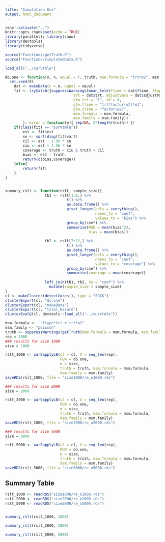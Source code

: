 ```yaml
---
title: "Simulation One"
output: html_document
---
```


```r
renv::activate("..")
knitr::opts_chunk$set(echo = TRUE)
library(parallel); library(snow)
library(devtools)
library(tidyverse)

source("Functions/getTruth.R")
source("Functions/simulatedData.R")

load_all("../survtmle")

do.one <- function(X, n, equal = T, truth, msm.formula = "trt*w2", msm.family){
  set.seed(X)
	dat <- makeData(n = n, equal = equal)
	fit <- tryCatch({suppressWarnings(mean_tmle(ftime = dat$ftime, ftype = dat$ftype,
	                           trt = dat$trt, adjustVars = dat$adjustVars,
	                           glm.trt = "1", t0 = 6,
	                           glm.ftime = "trt*factor(w2)*w1",
	                           glm.ctime = "factor(w2)",
	                           msm.formula = msm.formula,
	                           msm.family = msm.family))
		}, error = function(e){ rep(NA, 2*length(truth)) })
	if(class(fit) == "survtmle"){
		est <- fit$est
		se <- sqrt(diag(fit$var))
		cil <- est - 1.96 * se
		ciu <- est + 1.96 * se
		coverage <- truth < ciu & truth > cil
		bias <- est - truth
		return(c(bias,coverage))
	}else{
		return(fit)
	}
}


summary_rslt <- function(rslt, sample_size){
                  tb1 <- rslt[1:6,] %>% 
                            t() %>% 
                            as.data.frame() %>%
                            pivot_longer(cols = everything(),
                                         names_to = "coef", 
                                         values_to = "bias") %>%
                            group_by(coef) %>%
                            summarise(MSE = mean(bias^2),
                                      bias = mean(bias))
                  
                  tb2 <- rslt[7:12,] %>% 
                            t() %>% 
                            as.data.frame() %>%
                            pivot_longer(cols = everything(),
                                         names_to = "coef", 
                                         values_to = "coverage") %>%
                            group_by(coef) %>%
                            summarise(coverage = mean(coverage))
                  
                  left_join(tb1, tb2, by = "coef") %>% 
                    mutate(sample_size = sample_size)  
}
cl <- makeCluster(detectCores(), type = "SOCK")
clusterExport(cl, "do.one")
clusterExport(cl, "makeData")
clusterExport(cl, "total_hazard")
clusterEvalQ(cl, devtools::load_all("../survtmle"))
```




```r

msm.formula <-  "ftype*trt + trt*w1"
msm.family <- "poisson"
truth <- suppressWarnings(getTruth(msm.formula = msm.formula, msm.family = poisson()))
rep = 1000
### results for size 1000
size = 1000

rslt_1000 <- parSapplyLB(cl = cl, X = seq_len(rep),
                         FUN = do.one,
                         n = size,
                         truth = truth, msm.formula = msm.formula,
                         msm.family = msm.family)
saveRDS(rslt_1000, file = "size1000/re_n1000.rds")

### results for size 2000
size = 2000

rslt_2000 <- parSapplyLB(cl = cl, X = seq_len(rep),
                         FUN = do.one,
                         n = size,
                         truth = truth, msm.formula = msm.formula,
                         msm.family = msm.family)
saveRDS(rslt_2000, file = "size2000/re_n2000.rds")

### results for size 5000
size = 5000

rslt_5000 <- parSapplyLB(cl = cl, X = seq_len(rep),
                         FUN = do.one,
                         n = size,
                         truth = truth, msm.formula = msm.formula,
                         msm.family = msm.family)
saveRDS(rslt_5000, file = "size5000/re_n5000.rds")
```

## Summary Table


```r
rslt_1000 <- readRDS("size1000/re_n1000.rds")
rslt_2000 <- readRDS("size2000/re_n2000.rds")
rslt_5000 <- readRDS("size5000/re_n5000.rds")


summary_rslt(rslt_1000, 1000)

summary_rslt(rslt_2000, 2000)

summary_rslt(rslt_5000, 5000)


```

